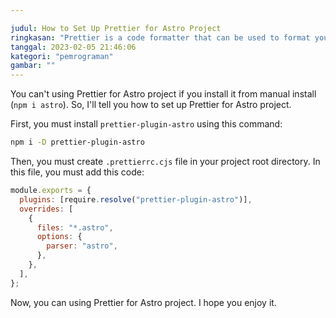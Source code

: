 ```yaml
---

judul: How to Set Up Prettier for Astro Project
ringkasan: "Prettier is a code formatter that can be used to format your code automatically. In this article, I will show you how to set up Prettier for Astro project."
tanggal: 2023-02-05 21:46:06
kategori: "pemrograman"
gambar: ""
---
```


You can't using Prettier for Astro project if you install it from manual install (`npm i astro`). So, I'll tell you how to set up Prettier for Astro project.

First, you must install `prettier-plugin-astro` using this command:

```bash
npm i -D prettier-plugin-astro
```

Then, you must create `.prettierrc.cjs` file in your project root directory. In this file, you must add this code:

```javascript
module.exports = {
  plugins: [require.resolve("prettier-plugin-astro")],
  overrides: [
    {
      files: "*.astro",
      options: {
        parser: "astro",
      },
    },
  ],
};
```

Now, you can using Prettier for Astro project. I hope you enjoy it.
